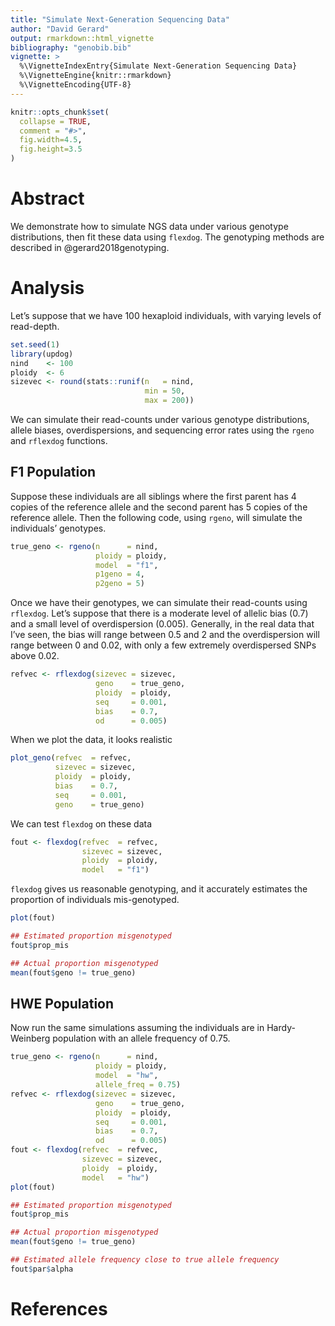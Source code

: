 ```yaml
---
title: "Simulate Next-Generation Sequencing Data"
author: "David Gerard"
output: rmarkdown::html_vignette
bibliography: "genobib.bib"
vignette: >
  %\VignetteIndexEntry{Simulate Next-Generation Sequencing Data}
  %\VignetteEngine{knitr::rmarkdown}
  %\VignetteEncoding{UTF-8}
---
```


```r
knitr::opts_chunk$set(
  collapse = TRUE,
  comment = "#>",
  fig.width=4.5, 
  fig.height=3.5
)
```

# Abstract

We demonstrate how to simulate NGS data under various genotype distributions, then fit these data using `flexdog`. The genotyping methods are described in @gerard2018genotyping.

# Analysis

Let's suppose that we have 100 hexaploid individuals, with varying levels of read-depth.
```r
set.seed(1)
library(updog)
nind    <- 100
ploidy  <- 6
sizevec <- round(stats::runif(n   = nind, 
                              min = 50, 
                              max = 200))
```

We can simulate their read-counts under various genotype distributions, allele biases, overdispersions, and sequencing error rates using the `rgeno` and `rflexdog` functions.

## F1 Population

Suppose these individuals are all siblings where the first parent has 4 copies of the reference allele and the second parent has 5 copies of the reference allele. Then the following code, using `rgeno`, will simulate the individuals' genotypes.
```r
true_geno <- rgeno(n      = nind, 
                   ploidy = ploidy,
                   model  = "f1", 
                   p1geno = 4,
                   p2geno = 5)
```

Once we have their genotypes, we can simulate their read-counts using `rflexdog`. Let's suppose that there is a moderate level of allelic bias (0.7) and a small level of overdispersion (0.005). Generally, in the real data that I've seen, the bias will range between 0.5 and 2 and the overdispersion will range between 0 and 0.02, with only a few extremely overdispersed SNPs above 0.02.

```r
refvec <- rflexdog(sizevec = sizevec, 
                   geno    = true_geno, 
                   ploidy  = ploidy, 
                   seq     = 0.001, 
                   bias    = 0.7, 
                   od      = 0.005)
```

When we plot the data, it looks realistic
```r
plot_geno(refvec  = refvec, 
          sizevec = sizevec, 
          ploidy  = ploidy, 
          bias    = 0.7, 
          seq     = 0.001,
          geno    = true_geno)
```

We can test `flexdog` on these data
```r
fout <- flexdog(refvec  = refvec, 
                sizevec = sizevec, 
                ploidy  = ploidy, 
                model   = "f1")
```

`flexdog` gives us reasonable genotyping, and it accurately estimates the proportion of individuals mis-genotyped.
```r
plot(fout)

## Estimated proportion misgenotyped
fout$prop_mis

## Actual proportion misgenotyped
mean(fout$geno != true_geno)
```

## HWE Population

Now run the same simulations assuming the individuals are in Hardy-Weinberg population with an allele frequency of 0.75.

```r
true_geno <- rgeno(n      = nind,
                   ploidy = ploidy,
                   model  = "hw", 
                   allele_freq = 0.75)
refvec <- rflexdog(sizevec = sizevec, 
                   geno    = true_geno, 
                   ploidy  = ploidy, 
                   seq     = 0.001, 
                   bias    = 0.7, 
                   od      = 0.005)
fout <- flexdog(refvec  = refvec, 
                sizevec = sizevec, 
                ploidy  = ploidy, 
                model   = "hw")
plot(fout)

## Estimated proportion misgenotyped
fout$prop_mis

## Actual proportion misgenotyped
mean(fout$geno != true_geno)

## Estimated allele frequency close to true allele frequency
fout$par$alpha
```

# References



